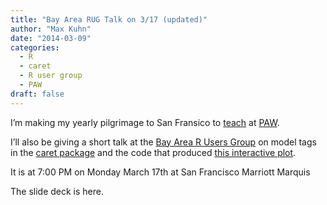 ```yaml
---
title: "Bay Area RUG Talk on 3/17 (updated)"
author: "Max Kuhn"
date: "2014-03-09"
categories:
  - R
  - caret
  - R user group
  - PAW
draft: false
---
```


I'm making my yearly pilgrimage to San Fransico to [teach](http://www.predictiveanalyticsworld.com/sanfrancisco/2014/r_for_predictive_modeling.php) at [PAW](http://www.predictiveanalyticsworld.com/sanfrancisco/2014). 

I'll also be giving a short talk at the [Bay Area R Users Group](http://www.meetup.com/R-Users/) on model tags in the [caret package](http://caret.r-forge.r-project.org/) and the code that produced [this interactive plot](http://caret.r-forge.r-project.org/similarity.html). 

It is at 7:00 PM on Monday March 17th at San Francisco Marriott Marquis

The slide deck is here.